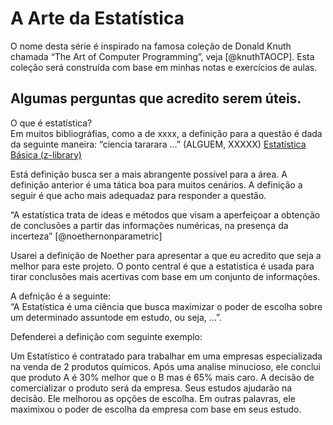 # A Arte da Estatística {#title .headline-title}

<!--
A Unidade I é destinada a falar sobre a area de Estatística, eoutras coisas. talvez, seja mais interresante apenas jogar o conteúdo para TAS0000 deixando aqui apenas o conteúdo sobre métodos estatistica para análise de dados
 -->

O nome desta série é inspirado na famosa coleção de Donald Knuth chamada "The Art of Computer Programming", veja [@knuthTAOCP]. Esta coleção será construída com base em minhas notas e exercícios de aulas.

## Algumas perguntas que acredito serem úteis.

[O que é estatística?]{.headline-question}  
Em muitos bibliográfias, como a de xxxx,  a definição para a questão é dada da seguinte maneira: 
["ciencia tararara ..." (ALGUEM, XXXXX)]{.citation-long}
[
 [Estatística Básica (z-library)](https://reader.z-library.sk/read/872c675b4cdc528017866ba8de976a478497506f82ecc736e79aa82401fcc518/29459393/c052d7/estat%C3%ADstica-b%C3%A1sica.html?client_key=1fFLi67gBrNRP1j1iPy1&extension=pdf&signature=3f0facfe479e56d451c2309ca10b4b8adca47481dc6554d3a6d75815b0450d8c&download_location=https%3A%2F%2Fpt.z-library.sk%2Fdl%2F29459393%2F3cc1b1)
]{.visuallyhidden}  

Está definição busca ser a mais abrangente possível para a área. A definição anterior é uma tática boa para muitos cenários. A definição a seguir é que acho mais adequadaz para responder a questão.  

["A estatística trata de ideas e métodos que visam a aperfeiçoar a obtenção de conclusões a partir das informações numéricas, na presença da incerteza" [@noethernonparametric]
]{.citation-long}  

Usarei a definição de Noether para apresentar a que eu acredito que seja a melhor para este projeto. O ponto central é que a estatistica é usada para tirar conclusões mais acertivas com base em um conjunto de informações.  

A defnição é a seguinte:  
["A Estatística é uma ciência que busca maximizar o poder de escolha sobre um determinado assuntode em estudo, ou seja, ..."]{.definicao .definicao-geral .conceito #definicao-estatistica}.  

Defenderei a definição com seguinte exemplo:

[Um Estatístico é contratado para trabalhar em uma empresas especializada na venda de 2 produtos químicos. Após uma analise minucioso, ele conclui que produto A é 30% melhor que o B mas é 65% mais caro. A decisão de comercializar o produto será da empresa. Seus estudos ajudarão na decisão. Ele melhorou as opções de escolha. Em outras palavras, ele maximixou o poder de escolha da empresa com base em seus estudo.
]{.exemplo .exemplo-descricao}  

